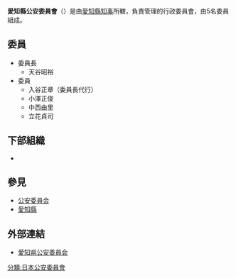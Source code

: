 {{Infobox Govt Agency
  | agency_name     = 愛知縣公安委員會
  | nativename      = {{lang|ja|愛知県公安委員会}}{{ja}}<br>{{lang|ja|あいちけんこうあんいいんかい}}
  | nativename_r    = Aichi Prefectural Public Safety Commission{{en}}
  | jurisdiction    = [[File:Flag_of_Aichi_Prefecture.svg|20px]] [[愛知縣|愛知縣]]
  | seal            = 
  | seal_width      = 
  | seal_caption    = 
  | logo            = 
  | logo_width      = 
  | logo_caption    = 
  | formed          = 
  | preceding1      = 
  | preceding2      =
  | dissolved       = 
  | superseding     = 
  | employees       = 5人
  | budget          = 
  | minister1_name  = 
  | minister1_pfo   = 
  | minister2_name  = 
  | minister2_pfo   =
  | chief1_title    = 委員長
  | chief1          = 天谷昭裕
  | chief2_title    = 
  | chief2          = 
  | chief3_title    = 
  | chief3          = 
  | parent_agency   = [[愛知縣知事|愛知縣知事]]
  | child1_agency   = {{link-jp|愛知縣警察|愛知県警察|愛知縣警察}}
  | child2_agency   = 
  | child3_agency   = 
  | child4_agency   = 
  | child5_agency   = 
  | child6_agency   = 
  | child7_agency   = 
  | child8_agency   = 
  | child9_agency   = 
  | keydocument1    = 
  | keydocument2    =
  | picture         = Aichi Police Headquarters.jpg
  | picture_width   = 250px
  | picture_caption = 愛知縣警察本部廳舍
  | headquarters    = {{JPN}}<br/>[[愛知縣|愛知縣]][[名古屋市|名古屋市]][[中區_(名古屋市)|中區]]三之丸2丁目1番1號
  | website         = [http://www.pref.aichi.jp/koan/ 愛知県公安委員会]
  | footnotes       = 
}}
'''愛知縣公安委員會'''（{{jpn|j=愛知県公安委員会|hg=あいちけんこうあんいいんかい|rm=Aichiiken Kō'an-i'inkai}}）是由[[愛知縣知事|愛知縣知事]]所轄，負責管理{{link-jp|愛知縣警察|愛知県警察|愛知縣警察}}的行政委員會，由5名委員組成。

== 委員 ==
*委員長
**天谷昭裕
*委員
**入谷正章（委員長代行）
**小澤正俊
**中西由里
**立花貞司

== 下部組織 ==
*{{link-jp|愛知縣警察|愛知県警察|愛知縣警察}}

== 參見 ==
*[[公安委員会|公安委員会]]
*[[愛知縣|愛知縣]]

== 外部連結 ==
*[http://www.pref.aichi.jp/koan/ 愛知県公安委員会] {{Wayback|url=http://www.pref.aichi.jp/koan/ |date=20170109003843 }}
{{日本都道府縣公安委員會}}
[[分類:日本公安委員會|分類:日本公安委員會]]